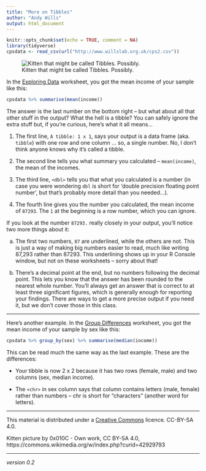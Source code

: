 ```yaml
---
title: "More on Tibbles"
author: "Andy Wills"
output: html_document
---
```


```r
knitr::opts_chunk$set(echo = TRUE, comment = NA)
library(tidyverse)
cpsdata <- read_csv(url("http://www.willslab.org.uk/cps2.csv"))
```
![Kitten that might be called Tibbles. Possibly.](pics/kitten.jpg)

In the [Exploring Data](exploring-incomes.html) worksheet, you got the mean income of your sample like this:

```r
cpsdata %>% summarise(mean(income))
```

The answer is the last number on the bottom right -- but what about all that other stuff in the output? What the hell is a tibble? You can safely ignore the extra stuff but, if you're curious, here's what it all means...

1. The first line, `A tibble: 1 x 1`, says your output is a data frame (aka. `tibble`) with one row and one column ... so, a single number. No, I don't think anyone knows why it's called a tibble.

2. The second line tells you what summary you calculated -- `mean(income)`, the mean of the incomes. 

3. The third line, `<dbl>` tells you that what you calculated is a number (in case you were wondering `dbl` is short for 'double precision floating point number', but that's probably more detail than you needed...). 

4. The fourth line gives you the number you calculated, the mean income of `87293`. The `1` at the beginning is a row number, which you can ignore.

If you look at the number `87293.` really closely in your output, you'll notice two more things about it:

a. The first two numbers, `87` are underlined, while the others are not. This is just a way of making big numbers easier to read, much like writing 87,293 rather than 87293. This underlining shows up in your R Console window, but not on these worksheets -- sorry about that!

b. There's a decimal point at the end, but no numbers following the decimal point. This lets you know that the answer has been rounded to the nearest whole number. You'll always get an answer that is correct to at least three significant figures, which is generally enough for reporting your findings. There are ways to get a more precise output if you need it, but we don't cover those in this class.

____

Here's another example. In the [Group Differences](group-differences.html) worksheet, you got the mean income of your sample by sex like this:

```r
cpsdata %>% group_by(sex) %>% summarise(median(income))
```

This can be read much the same way as the last example. These are the differences:

- Your tibble is now 2 x 2 because it has two rows (female, male) and two columns (sex, median income). 

- The `<chr>` in sex column says that column contains letters (male, female) rather than numbers -- chr is short for "characters" (another word for letters).



___

This material is distributed under a [Creative Commons](https://creativecommons.org/) licence. CC-BY-SA 4.0. 

Kitten picture by 0x010C - Own work, CC BY-SA 4.0, https://commons.wikimedia.org/w/index.php?curid=42929793

___

_version 0.2_
